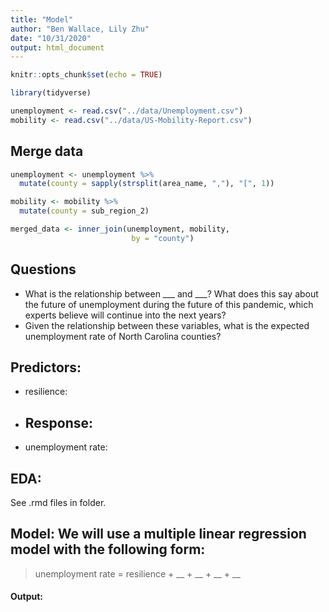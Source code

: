 ```yaml
---
title: "Model"
author: "Ben Wallace, Lily Zhu"
date: "10/31/2020"
output: html_document
---
```


```r
knitr::opts_chunk$set(echo = TRUE)
```

```r
library(tidyverse)
```


```r
unemployment <- read.csv("../data/Unemployment.csv")
mobility <- read.csv("../data/US-Mobility-Report.csv")
```

## Merge data
```r
unemployment <- unemployment %>% 
  mutate(county = sapply(strsplit(area_name, ","), "[", 1))

mobility <- mobility %>% 
  mutate(county = sub_region_2)
```

```r
merged_data <- inner_join(unemployment, mobility, 
                           by = "county")
```

## Questions
- What is the relationship between ___ and ___? What does this say about the future of unemployment during the future of this pandemic, which experts believe will continue into the next years?
- Given the relationship between these variables, what is the expected unemployment rate of North Carolina counties?

## Predictors:
- resilience:
-
## Response:
- unemployment rate:

## EDA:

See .rmd files in folder.

## Model: We will use a multiple linear regression model with the following form:

> unemployment rate = resilience + __ + __ + __ + __

#### Output:



